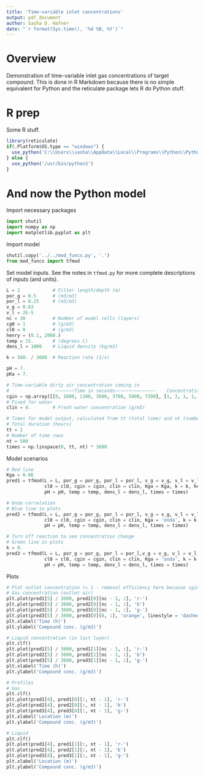 ```yaml
---
title: 'Time-variable inlet concentrations'
output: pdf_document
author: Sasha D. Hafner
date: "`r format(Sys.time(), '%d %B, %Y')`"
---
```


# Overview
Demonstration of time-variable inlet gas concentrations of target compound.
This is done in R Markdown because there is no simple equivalent for Python and the reticulate package lets R do Python stuff.

# R prep
Some R stuff.

```r
library(reticulate)
if(.Platform$OS.type == "windows") {
  use_python('C:\\Users\\sasha\\AppData\\Local\\Programs\\Python\\Python311')
} else {
  use_python('/usr/bin/python3')  
}
```

# And now the Python model
Import necessary packages

```python
import shutil
import numpy as np
import matplotlib.pyplot as plt
```

Import model 
```python
shutil.copy('../../mod_funcs.py', '.')
from mod_funcs import tfmod
```

Set model inputs.
See the notes in `tfmod.py` for more complete descriptions of inputs (and units).
```python
L = 2            # Filter length/depth (m)
por_g = 0.5      # (m3/m3)
por_l = 0.25     # (m3/m3)
v_g = 0.03       
v_l = 2E-5       
nc = 30          # Number of model cells (layers)
cg0 = 1          # (g/m3)
cl0 = 0          # (g/m3)
henry = (0.1, 2000.)
temp = 15.       # (degrees C)
dens_l = 1000    # Liquid density (kg/m3)

k = 500. / 3600  # Reaction rate (1/s)

pH = 7.
pKa = 7.

# Time-variable dirty air concentration coming in
#                 ~~~~~~~Time in seconds~~~~~~~~~~~~~~~    Concentration in g/m3
cgin = np.array([[0, 1000, 1100, 3600, 3700, 5000, 7200], [1, 3, 1, 1, 4, 2, 2]])
# Fixed for water
clin = 0.        # Fresh water concentration (g/m3)

# Times for model output, calculated from tt (total time) and nt (number of output times) here but could be set directly
# Total duration (hours)
tt = 2 
# Number of time rows
nt = 500
times = np.linspace(0, tt, nt) * 3600
```

Model scenarios
```python
# Red line
Kga = 0.06
pred1 = tfmod(L = L, por_g = por_g, por_l = por_l, v_g = v_g, v_l = v_l, nc = nc, cg0 = cg0, 
              cl0 = cl0, cgin = cgin, clin = clin, Kga = Kga, k = k, henry = henry, pKa = pKa, 
              pH = pH, temp = temp, dens_l = dens_l, times = times)

# Onda correlation
# Blue line in plots
pred2 = tfmod(L = L, por_g = por_g, por_l = por_l, v_g = v_g, v_l = v_l, nc = nc, cg0 = cg0, 
              cl0 = cl0, cgin = cgin, clin = clin, Kga = 'onda', k = k, henry = henry, pKa = pKa, 
              pH = pH, temp = temp, dens_l = dens_l, times = times)

# Turn off reaction to see concentration change
# Green line in plots
k = 0. 
pred3 = tfmod(L = L, por_g = por_g, por_l = por_l,v_g = v_g, v_l = v_l, nc = nc, cg0 = cg0, 
              cl0 = cl0, cgin = cgin, clin = clin, Kga = 'onda', k = k, henry = henry, pKa = pKa, 
              pH = pH, temp = temp, dens_l = dens_l, times = times)
```

Plots
```python
# Plot outlet concentration (= 1 - removal efficiency here because cgin = 1)
# Gas concentration (outlet air) 
plt.plot(pred1[5] / 3600, pred1[0][nc - 1, :], 'r-')
plt.plot(pred2[5] / 3600, pred2[0][nc - 1, :], 'b')
plt.plot(pred3[5] / 3600, pred3[0][nc - 1, :], 'g-')
plt.plot(pred3[5] / 3600, pred3[0][0, :], 'orange', linestyle = 'dashed')
plt.xlabel('Time (h)')
plt.ylabel('Compound conc. (g/m3)')
```

```python
# Liquid concentration (in last layer)
plt.clf()
plt.plot(pred1[5] / 3600, pred1[1][nc - 1, :], 'r-')
plt.plot(pred2[5] / 3600, pred2[1][nc - 1, :], 'b')
plt.plot(pred3[5] / 3600, pred3[1][nc - 1, :], 'g-')
plt.xlabel('Time (h)')
plt.ylabel('Compound conc. (g/m3)')
```

```python
# Profiles
# Gas
plt.clf()
plt.plot(pred1[4], pred1[0][:, nt - 1], 'r-')
plt.plot(pred2[4], pred2[0][:, nt - 1], 'b')
plt.plot(pred3[4], pred3[0][:, nt - 1], 'g-')
plt.xlabel('Location (m)')
plt.ylabel('Compound conc. (g/m3)')
```

```python
# Liquid
plt.clf()
plt.plot(pred1[4], pred1[1][:, nt - 1], 'r-')
plt.plot(pred2[4], pred2[1][:, nt - 1], 'b')
plt.plot(pred3[4], pred3[1][:, nt - 1], 'g-')
plt.xlabel('Location (m)')
plt.ylabel('Compound conc. (g/m3)')
```
